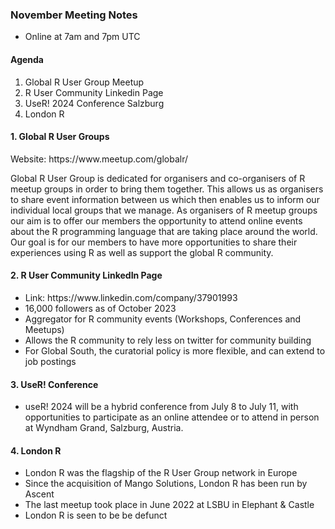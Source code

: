 ### November Meeting Notes

* Online at 7am and 7pm UTC 


#### Agenda

1. Global R User Group Meetup
2. R User Community Linkedin Page
3. UseR! 2024 Conference Salzburg
4. London R

#### 1. Global R User Groups

Website: https://www.meetup.com/globalr/

Global R User Group is dedicated for organisers and co-organisers of R meetup groups in order to bring them together. 
This allows us as organisers to share event information between us which then enables us to inform our individual local groups that we manage.
As organisers of R meetup groups our aim is to offer our members the opportunity to attend online events about the R programming language that are taking place around the world. Our goal is for our members to have more opportunities to share their experiences using R as well as support the global R community.

#### 2. R User Community LinkedIn Page

* Link: https://www.linkedin.com/company/37901993
* 16,000 followers as of October 2023
* Aggregator for R community events (Workshops, Conferences and Meetups)
* Allows the R community to rely less on twitter for community building
* For Global South, the curatorial policy is more flexible, and can extend to job postings

#### 3. UseR! Conference

* useR! 2024 will be a hybrid conference from July 8 to July 11, with opportunities to participate as an online attendee or to attend in person at Wyndham Grand, Salzburg, Austria. 

#### 4. London R

* London R was the flagship of the R User Group network in Europe
* Since the acquisition of Mango Solutions, London R has been run by Ascent
* The last meetup took place in June 2022 at LSBU in Elephant & Castle
* London R is seen to be be defunct
